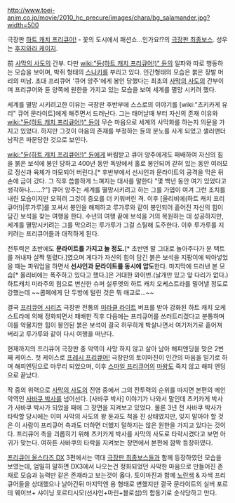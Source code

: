http://www.toei-anim.co.jp/movie/2010_hc_precure/images/chara/bg_salamander.jpg?width=500

극장판 [[하트 캐치 프리큐어!]] - 꽃의 도시에서 패션쇼...인가요!?의 [[극장판 최종보스]]. 성우는 [[후지와라 케이지]].

前 [[사막의 사도]]의 간부. 다만 [[wiki:"듄(하트 캐치 프리큐어!)" 듄]]의 일파와 따로 행동하는 모습을 보이며, 박쥐 형태의 [[스나키]]를 부리고 있다. 인간형태의 모습은 붉은 장발 머리의 미남. 초대 프리큐어 '큐어 앙주'에게 봉인 당했다는 최초의 [[사막의 사도]]의 간부이며 프리큐어와 듄 양쪽에 원한을 가지고 있는 모습을 보여 세계를 멸망 시키려 했다. 

세계를 멸망 시키려고한 이유는 극장판 후반부에 스스로의 이야기를 [wiki:"츠키카게 유리" 큐어 문라이트]에게 해주면서 드러난다. 그는 태어날때 부터 자신의 존재 이유와 [[wiki:"듄(하트 캐치 프리큐어!)" 듄]]이 무슨 마음으로 세계의 사막화를 하는지 의문을 가지고 있었다. 하지만 그것이 마음의 존재를 부정하는 듄의 분노를 사게 되었고 샐러맨더 남작은 파문당한 것으로 보인다. 

[[wiki:"듄(하트 캐치 프리큐어!)" 듄]]에게 버림받고 큐어 양주에게도 패배하여 자신의 힘을 붉은 보석에 봉인 당하고 400년 동안 독방에서 홀로 봉인되어 갇혀 있는 동안 여러모로 정신과 육체가 마모되어 버린다.[* 후반부에서 선샤인과 문라이트의 공격을 막은 뒤 손에 금이 갔다. 그 직후 씁쓸하게 느껴지는 대사를 말한다 "몇 백년 동안 여기 있었다고 생각하나.......?"] 큐어 앙주는 세계를 멸망시키려고 하는 그를 가엽이 여겨 그런 조치를 내린 모습이지만 오히려 그것이 증오를 더 키워버린 격. 이후 [올리비에(하트 캐치 프리큐어!)|루가루]를 꼬셔서 봉인을 해제하고 루가루와 같이 봉인되어 흩어진 자신의 힘이 담긴 보석을 찾는 여행을 한다. 수년의 여행 끝에 보석을 거의 복원하는 데 성공하지만, 세계를 멸망시키려는 그를 막으려는 루가루가 그걸 스틸해 도주한다. 이후 루가루를 지키려는 프리큐어들과 대적하게 된다.

전투력은 초반에도 '''문라이트를 가지고 놀 정도.'''[* 초반엔 말 그대로 놀아주다가 문 택트를 꺼내자 살짝 밀렸다.]였으며 게다가 자신의 힘이 담긴 붉은 보석을 지팡이에 박아넣었을 때는 파워업을 하면서 '''선샤인과 문라이트를 동시에 압도'''한다. 마지막에 드러낸 본 모습[* 올리비에는 폭주하고 있다고 했다.]은 거대한 와이번.(날개만 있고 앞 다리가 없다.) 하트캐치 미라주의 힘으로 변신한 슈퍼 실루엣의 하트 캐치 오케스트라를 밀어낼 정도로 강했는데 ~~콥페에게 단 두방에 털린 것은 뭐 애교로...~~ 

결국 [[프리큐어 시리즈]] 극장판 전통의 [[미라클 라이트]] 버프를 받아 강화된 하트 캐치 오케스트라에 의해 정화되면서 패배한 직후 다음에는 프리큐어를 쓰러트리겠다고 분통하며 이를 악물지만 힘이 봉인된 붉은 보석이 결국 허무하게 박살나면서 여기저기로 흩어져 버리고 루가루와 같이 다시 여행을 떠난다. 

현재까지의 프리큐어 극장판 중 악역이 사망 하지 않고 살아 남아 해피엔딩을 맞은 2번째 케이스. 첫 케이스로 [[프레시 프리큐어!]] 극장판의 토이마진이 인간의 마음을 믿기로 하며 해피엔딩으로 마무리 되었으며, 이후 [[스마일 프리큐어]]의 [[마왕(스마일 프리큐어!)|마왕]]도 죽지 않고 해피 엔딩으로 끝났다.

작 중의 위력으로 [[사막의 사도]]의 진영 중에서 그의 전투력의 순위를 따지면 본편의 메인 악역인 [[사바쿠 박사]]를 넘어선다. [사바쿠 박사] 이야기가 나와서 말인데 츠키카게 박사가 사바쿠 박사가 되었을 때에 그 장면을 지켜보고 있었다. 물론 3년 전 사바쿠 박사가 타락할 당시에는 이미 사막의 사도의 왕 듄과도 척을 진 상태였지만, 잊지 말아야 할 것은 이 사람이 프리큐어 측과도 더하면 더했지 덜하지는 않은 원한을 가지고 있다는 것이다. 프리큐어 측을 괴롭히기 위해 츠키카게 박사를 사막의 사도로 타락시켰다고 보면 아귀가 맞는다. 여하튼 사바쿠의 타락을 지켜보는 장면에서 본편에 깜짝 등장하였다. 

[[프리큐어 올스타즈 DX]] 3편에서는 역대 [[극장판 최종보스]]들과 함께 등장하였던 모습을 보였는데, 엄밀히 말하면 DX3에서 나오는건 정화되었던 사악한 마음으로 만들어진 존재로 모습과 능력만 같은 존재라고 보는것이 옳다. 토이마진과 함께 [[노랑캐 보정|노란색]] & 자색 프리큐어들을 상대했으나 날아간뒤 마지막엔 용 형태로 변했지만 결국 문라이트의 실버 포르테 웨이브+ 샤이닝 포르티시모(선샤인+마린+블로섬)의 합동기로 순삭당하고 만다.
